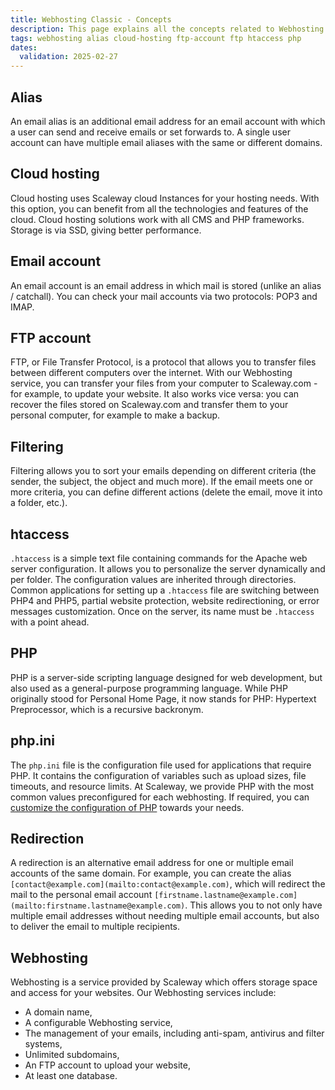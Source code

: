 ```yaml
---
title: Webhosting Classic - Concepts
description: This page explains all the concepts related to Webhosting Classic
tags: webhosting alias cloud-hosting ftp-account ftp htaccess php
dates:
  validation: 2025-02-27
---
```


## Alias

An email alias is an additional email address for an email account with which a user can send and receive emails or set forwards to. A single user account can have multiple email aliases with the same or different domains.

## Cloud hosting

Cloud hosting uses Scaleway cloud Instances for your hosting needs. With this option, you can benefit from all the technologies and features of the cloud. Cloud hosting solutions work with all CMS and PHP frameworks. Storage is via SSD, giving better performance.

## Email account

An email account is an email address in which mail is stored (unlike an alias / catchall). You can check your mail accounts via two protocols: POP3 and IMAP.

## FTP account

FTP, or File Transfer Protocol, is a protocol that allows you to transfer files between different computers over the internet. With our Webhosting service, you can transfer your files from your computer to Scaleway.com - for example, to update your website. It also works vice versa: you can recover the files stored on Scaleway.com and transfer them to your personal computer, for example to make a backup.

## Filtering

Filtering allows you to sort your emails depending on different criteria (the sender, the subject, the object and much more). If the email meets one or more criteria, you can define different actions (delete the email, move it into a folder, etc.).

## htaccess

`.htaccess` is a simple text file containing commands for the Apache web server configuration. It allows you to personalize the server dynamically and per folder. The configuration values are inherited through directories. Common applications for setting up a `.htaccess` file are switching between PHP4 and PHP5, partial website protection, website redirectioning, or error messages customization. Once on the server, its name must be `.htaccess` with a point ahead.

## PHP

PHP is a server-side scripting language designed for web development, but also used as a general-purpose programming language. While PHP originally stood for Personal Home Page, it now stands for PHP: Hypertext Preprocessor, which is a recursive backronym.

## php.ini

The `php.ini` file is the configuration file used for applications that require PHP. It contains the configuration of variables such as upload sizes, file timeouts, and resource limits. At Scaleway, we provide PHP with the most common values preconfigured for each webhosting. If required, you can [customize the configuration of PHP](/classic-hosting/how-to/configure-php/) towards your needs.

## Redirection

A redirection is an alternative email address for one or multiple email accounts of the same domain. For example, you can create the alias `[contact@example.com](mailto:contact@example.com)`, which will redirect the mail to the personal email account `[firstname.lastname@example.com](mailto:firstname.lastname@example.com)`.
This allows you to not only have multiple email addresses without needing multiple email accounts, but also to deliver the email to multiple recipients.

## Webhosting

Webhosting is a service provided by Scaleway which offers storage space and access for your websites. Our Webhosting services include:

- A domain name,
- A configurable Webhosting service,
- The management of your emails, including anti-spam, antivirus and filter systems,
- Unlimited subdomains,
- An FTP account to upload your website,
- At least one database.